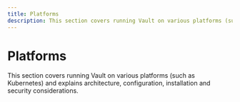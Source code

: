 ```yaml
---
title: Platforms
description: This section covers running Vault on various platforms (such as Kubernetes).
---
```

# Platforms

This section covers running Vault on various platforms (such as Kubernetes) and
explains architecture, configuration, installation and security considerations.
